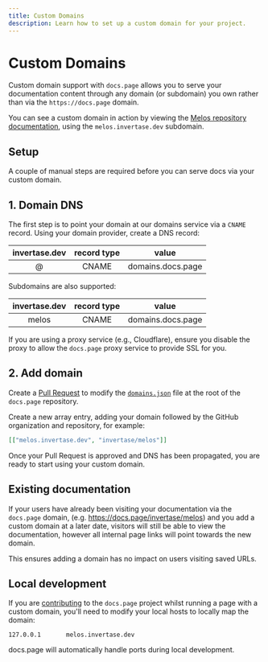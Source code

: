 ```yaml
---
title: Custom Domains
description: Learn how to set up a custom domain for your project.
---
```


# Custom Domains

Custom domain support with `docs.page` allows you to serve your documentation content through any domain (or subdomain)
you own rather than via the `https://docs.page` domain.

You can see a custom domain in action by viewing the [Melos repository documentation](https://melos.invertase.dev), using
the `melos.invertase.dev` subdomain.

## Setup

A couple of manual steps are required before you can serve docs via your custom domain.

## 1. Domain DNS

The first step is to point your domain at our domains service via a `CNAME` record. Using your domain provider,
create a DNS record:

| invertase.dev | record type |       value       |
| :-----------: | :---------: | :---------------: |
|       @       |    CNAME    | domains.docs.page |

Subdomains are also supported:

| invertase.dev | record type |       value       |
| :-----------: | :---------: | :---------------: |
|     melos     |    CNAME    | domains.docs.page |

If you are using a proxy service (e.g., Cloudflare), ensure you disable the proxy to allow the `docs.page`
proxy service to provide SSL for you.

## 2. Add domain

Create a [Pull Request](https://github.com/invertase/docs.page/edit/main/domains.json) to modify the [`domains.json`](https://github.com/invertase/docs.page/blob/master/domains.json)
file at the root of the `docs.page` repository.

Create a new array entry, adding your domain followed by the GitHub organization and repository, for example:

```json
[["melos.invertase.dev", "invertase/melos"]]
```

Once your Pull Request is approved and DNS has been propagated, you are ready to start using your custom domain.

## Existing documentation

If your users have already been visiting your documentation via the `docs.page` domain, (e.g. https://docs.page/invertase/melos) and
you add a custom domain at a later date, visitors will still be able to view the documentation, however all internal page links
will point towards the new domain.

This ensures adding a domain has no impact on users visiting saved URLs.

## Local development

If you are [contributing](/contributing) to the `docs.page` project whilst running a page with a custom domain, you'll
need to modify your local hosts to locally map the domain:

```
127.0.0.1       melos.invertase.dev
```

docs.page will automatically handle ports during local development.
